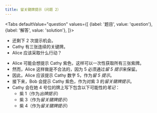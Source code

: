 ```yaml
---
title: 留关键牌提示（问题 2）
---
```



<BeginnersGuideProgress id="critical-save-question-2" />

<Tabs
  defaultValue="question"
  values={[
    {label: '题目', value: 'question'},
    {label: '解答', value: 'solution'},
  ]}>
<TabItem value="question">

- 还剩下 2 次提示机会。
- Cathy 有三张连续的关键牌。
- Alice 应该采取什么行动？

</TabItem>
<TabItem value="solution">

- Alice 可能会想提示 Cathy 紫色，这样可以一次性获取所有三张紫牌。
- 然而，Alice 这样做是不合法的，因为 5 必须通过*留 5 提示*来保留。
- 因此，Alice 应该提示 Cathy 数字 5，作为*留 5 提示*。
- 接下来，Bob 会提示 Cathy 紫色，作为对紫 3 的*留关键牌提示*。
- Cathy 会在她 4 号位的牌上写下包含以下可能性的*笔记*：
  - 紫 1（作为*出牌提示*）
  - 紫 3（作为*留关键牌提示*）
  - 紫 4（作为*留关键牌提示*）

</TabItem>
</Tabs>

<CriticalSaveQuestion2 />

